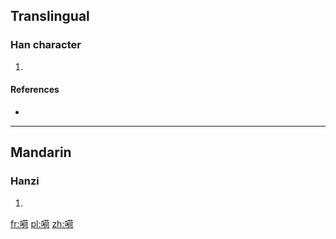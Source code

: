 {{also|呵}}
==Translingual==

===Han character===
{{Han char|rn=30|rad=口|as=10|sn=13|four=|canj=口廿人口 (RTOR), X口廿人口 (XRTOR)}}

# {{defn|Han|sort=口10}}

====References====
* {{Han ref|kx=0206.201|hdz=10665.080|uh=55EC|ud=21996}}

----

==Mandarin==

===Hanzi===
{{cmn-hanzi|pin=[[hē]] ([[he1]])|wg=ho<sup>1</sup>}}

# {{defn|Mandarin|sort=口10}}

[[fr:嗬]]
[[pl:嗬]]
[[zh:嗬]]
